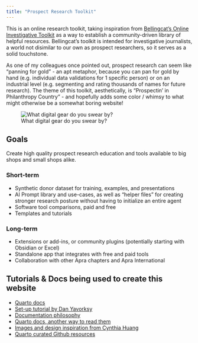 ```yaml
---
title: "Prospect Research Toolkit"
---
```


This is an online research toolkit, taking inspiration from [Bellingcat's Online Investigative Toolkit](https://bellingcat.gitbook.io/toolkit){.external} as a way to establish a community-driven library of helpful resources. Bellingcat's toolkit is intended for investigative journalists, a world not disimilar to our own as prospect researchers, so it serves as a solid touchstone. 

As one of my colleagues once pointed out, prospect research can seem like "panning for gold" - an apt metaphor, because you can pan for gold by hand (e.g. individual data validations for 1 specific person) or on an industrial level (e.g. segmenting and rating thousands of names for future research). The theme of this toolkit, aesthetically, is "Prospectin' in Philanthropy Country" - and hopefully adds some color / whimsy to what might otherwise be a somewhat boring website!

![What digital gear do you swear by?](https://i.postimg.cc/W1STySKW/prospect-research-toolkit-large-logo-prototype-one-1.png)

## Goals
Create high quality prospect research education and tools available to big shops and small shops alike.

### Short-term
- Synthetic donor dataset for training, examples, and presentations
- AI Prompt library and use-cases, as well as "helper files" for creating stronger research posture without having to initialize an entire agent
- Software tool comparisons, paid and free
- Templates and tutorials

### Long-term
- Extensions or add-ins, or community plugins (potentially starting with Obsidian or Excel)
- Standalone app that integrates with free and paid tools
- Collaboration with other Apra chapters and Apra International

## Tutorials & Docs being used to create this website
- [Quarto docs](https://quarto.org/docs/websites){.external}
- [Set-up tutorial by Dan Yavorksy](https://www.danyavorsky.com/posts/020-quarto-websites/){.external}
- [Documentation philosophy](https://diataxis.fr/){.external}
- [Quarto docs, another way to read them](https://deepwiki.com/quarto-dev/quarto-web/4.1-website-navigation){.external}
- [Images and design inspiration from Cynthia Huang](https://www.cynthiahqy.com/blog.html){.external}
- [Quarto curated Github resources](https://github.com/mcanouil/awesome-quarto){.external}
